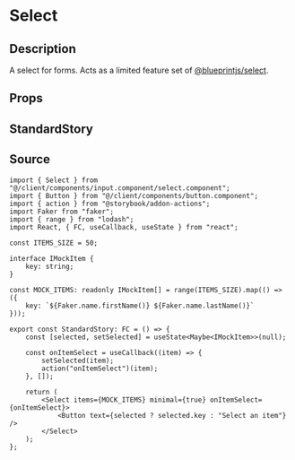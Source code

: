 
<Meta title="general/inputs/select" component={Select} />

# Select

## Description
A select for forms. Acts as a limited feature set of
[@blueprintjs/select](https://blueprintjs.com/docs/#select/select-component).

## Props
<Props of={Select} />

## StandardStory
<Preview>
	<Story name="standard">
		<StandardStory />
	</Story>
</Preview>

## Source
```tsx
import { Select } from "@/client/components/input.component/select.component";
import { Button } from "@/client/components/button.component";
import { action } from "@storybook/addon-actions";
import Faker from "faker";
import { range } from "lodash";
import React, { FC, useCallback, useState } from "react";

const ITEMS_SIZE = 50;

interface IMockItem {
	key: string;
}

const MOCK_ITEMS: readonly IMockItem[] = range(ITEMS_SIZE).map(() => ({
	key: `${Faker.name.firstName()} ${Faker.name.lastName()}`
}));

export const StandardStory: FC = () => {
	const [selected, setSelected] = useState<Maybe<IMockItem>>(null);

	const onItemSelect = useCallback((item) => {
		setSelected(item);
		action("onItemSelect")(item);
	}, []);

	return (
		<Select items={MOCK_ITEMS} minimal={true} onItemSelect={onItemSelect}>
			<Button text={selected ? selected.key : "Select an item"} />
		</Select>
	);
};
```
